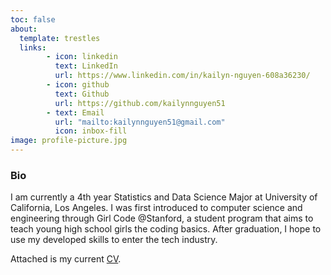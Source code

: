 ```yaml
---
toc: false
about: 
  template: trestles
  links:
        - icon: linkedin
          text: LinkedIn
          url: https://www.linkedin.com/in/kailyn-nguyen-608a36230/
        - icon: github
          text: Github
          url: https://github.com/kailynnguyen51
        - text: Email
          url: "mailto:kailynnguyen51@gmail.com"
          icon: inbox-fill
image: profile-picture.jpg
---
```


### Bio

I am currently a 4th year Statistics and Data Science Major at University of California, Los Angeles. I was first introduced to computer science and engineering through Girl Code @Stanford, a student program that aims to teach young high school girls the coding basics. After graduation, I hope to use my developed skills to enter the tech industry.

Attached is my current [CV](CV copy.pdf "CV").